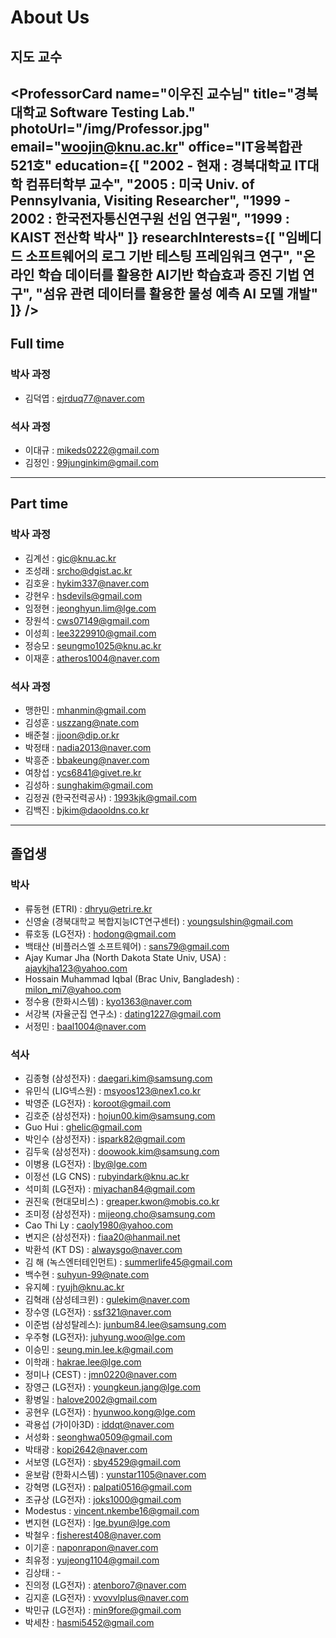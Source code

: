 
# About Us

## 지도 교수
<ProfessorCard
    name="이우진 교수님"
    title="경북대학교 Software Testing Lab."
    photoUrl="/img/Professor.jpg"
    email="woojin@knu.ac.kr"
    office="IT융복합관 521호"
    education={[
        "2002 - 현재 : 경북대학교 IT대학 컴퓨터학부 교수",
        "2005 : 미국 Univ. of Pennsylvania, Visiting Researcher",
        "1999 - 2002 : 한국전자통신연구원 선임 연구원",
        "1999 : KAIST 전산학 박사"
      ]}
    researchInterests={[
        "임베디드 소프트웨어의 로그 기반 테스팅 프레임워크 연구",
        "온라인 학습 데이터를 활용한 AI기반 학습효과 증진 기법 연구",
        "섬유 관련 데이터를 활용한 물성 예측 AI 모델 개발"
    ]}
/>
---
## Full time
### 박사 과정
- 김덕엽 : [ejrduq77@naver.com](mailto:ejrduq77@naver.com)

### 석사 과정
- 이대규 : [mikeds0222@gmail.com](mailto:mikeds0222@gmail.com)
- 김정인 : [99junginkim@gmail.com](mailto:99junginkim@gmail.com)

---

## Part time

### 박사 과정
- 김계선 : [gic@knu.ac.kr](mailto:gic@knu.ac.kr)
- 조성래 : [srcho@dgist.ac.kr](mailto:srcho@dgist.ac.kr)
- 김호윤 : [hykim337@naver.com](mailto:hykim337@naver.com)
- 강현우 : [hsdevils@gmail.com](mailto:hsdevils@gmail.com)
- 임정현 : [jeonghyun.lim@lge.com](mailto:jeonghyun.lim@lge.com)
- 장원석 : [cws07149@gmail.com](mailto:cws07149@gmail.com)
- 이성희 : [lee3229910@gmail.com](mailto:lee3229910@gmail.com)
- 정승모 : [seungmo1025@knu.ac.kr](mailto:seungmo1025@knu.ac.kr)
- 이재훈 : [atheros1004@naver.com](mailto:atheros1004@naver.com)
### 석사 과정
- 맹한민 : [mhanmin@gmail.com](mailto:mhanmin@gmail.com)
- 김성훈 : [uszzang@nate.com](mailto:uszzang@nate.com)
- 배준철 : [jjoon@dip.or.kr](mailto:jjoon@dip.or.kr)
- 박정태 : [nadia2013@naver.com](mailto:nadia2013@naver.com)
- 박흥준 : [bbakeung@naver.com](mailto:bbakeung@naver.com)
- 여창섭 : [ycs6841@givet.re.kr](mailto:ycs6841@givet.re.kr)
- 김성하 : [sunghakim@gmail.com](mailto:sunghakim@gmail.com)
- 김정권 (한국전력공사) : [1993kjk@gmail.com](mailto:1993kjk@gmail.com)
- 김백진 : [bjkim@daooldns.co.kr](mailto:bjkim@daooldns.co.kr)
---
## 졸업생

### 박사
- 류동현 (ETRI) : [dhryu@etri.re.kr](mailto:dhryu@etri.re.kr)
- 신영술 (경북대학교 복합지능ICT연구센터) : [youngsulshin@gmail.com](mailto:youngsulshin@gmail.com)
- 류호동 (LG전자) : [hodong@gmail.com](mailto:hodong@gmail.com)
- 백태산 (비플러스엘 소프트웨어) : [sans79@gmail.com](mailto:sans79@gmail.com)
- Ajay Kumar Jha (North Dakota State Univ, USA) : [ajaykjha123@yahoo.com](mailto:ajaykjha123@yahoo.com)
- Hossain Muhammad Iqbal (Brac Univ, Bangladesh) : [milon_mi7@yahoo.com](mailto:milon_mi7@yahoo.com)
- 정수용 (한화시스템) : [kyo1363@naver.com](mailto:kyo1363@naver.com)
- 서강복 (자율군집 연구소) : [dating1227@gmail.com](mailto:dating1227@gmail.com)
- 서정민 : [baal1004@naver.com](mailto:baal1004@naver.com)
### 석사
- 김종형 (삼성전자) : [daegari.kim@samsung.com](mailto:daegari.kim@samsung.com)
- 유민식 (LIG넥스원) : [msyoos123@nex1.co.kr](mailto:msyoos123@nex1.co.kr)
- 박영준 (LG전자) : [koroot@gmail.com](mailto:koroot@gmail.com)
- 김호준 (삼성전자) : [hojun00.kim@samsung.com](mailto:hojun00.kim@samsung.com)
- Guo Hui : [ghelic@gmail.com](mailto:ghelic@gmail.com)
- 박인수 (삼성전자) : [ispark82@gmail.com](mailto:ispark82@gmail.com)
- 김두욱 (삼성전자) : [doowook.kim@samsung.com](mailto:doowook.kim@samsung.com)
- 이병용 (LG전자) : [lby@lge.com](mailto:lby@lge.com)
- 이정선 (LG CNS) : [rubyindark@knu.ac.kr](mailto:rubyindark@knu.ac.kr)
- 석미희 (LG전자) : [miyachan84@gmail.com](mailto:miyachan84@gmail.com)
- 권진욱 (현대모비스) : [greaper.kwon@mobis.co.kr](mailto:greaper.kwon@mobis.co.kr)
- 조미정 (삼성전자) : [mijeong.cho@samsung.com](mailto:mijeong.cho@samsung.com)
- Cao Thi Ly : [caoly1980@yahoo.com](mailto:caoly1980@yahoo.com)
- 변지은 (삼성전자) : [fiaa20@hanmail.net](mailto:fiaa20@hanmail.net)
- 박환석 (KT DS) : [alwaysgo@naver.com](mailto:alwaysgo@naver.com)
- 김 해 (녹스엔터테인먼트) : [summerlife45@gmail.com](mailto:summerlife45@gmail.com)
- 백수현 : [suhyun-99@nate.com](mailto:suhyun-99@nate.com)
- 유지혜 : [ryujh@knu.ac.kr](mailto:ryujh@knu.ac.kr)
- 김혁래 (삼성테크윈) : [gulekim@naver.com](mailto:gulekim@naver.com)
- 장수영 (LG전자) : [ssf321@naver.com](mailto:ssf321@naver.com)
- 이준범 (삼성탈레스): [junbum84.lee@samsung.com](mailto:junbum84.lee@samsung.com)
- 우주형 (LG전자): [juhyung.woo@lge.com](mailto:juhyung.woo@lge.com)
- 이승민 : [seung.min.lee.k@gmail.com](mailto:seung.min.lee.k@gmail.com)
- 이학래 : [hakrae.lee@lge.com](mailto:hakrae.lee@lge.com)
- 정미나 (CEST) : [jmn0220@naver.com](mailto:jmn0220@naver.com)
- 장영근 (LG전자) : [youngkeun.jang@lge.com](mailto:youngkeun.jang@lge.com)
- 황병일 : [halove2002@gmail.com](mailto:halove2002@gmail.com)
- 공현우 (LG전자) : [hyunwoo.kong@lge.com](mailto:hyunwoo.kong@lge.com)
- 곽용섭 (가이아3D) : [iddqt@naver.com](mailto:iddqt@naver.com)
- 서성화 : [seonghwa0509@gmail.com](mailto:seonghwa0509@gmail.com)
- 박태광 : [kopi2642@naver.com](mailto:kopi2642@naver.com)
- 서보영 (LG전자) : [sby4529@gmail.com](mailto:sby4529@gmail.com)
- 윤보람 (한화시스템) : [yunstar1105@naver.com](mailto:yunstar1105@naver.com)
- 강혁명 (LG전자) : [palpati0516@gmail.com](mailto:palpati0516@gmail.com)
- 조규상 (LG전자) : [joks1000@gmail.com](mailto:joks1000@gmail.com)
- Modestus : [vincent.nkembe16@gmail.com](mailto:vincent.nkembe16@gmail.com)
- 변지현 (LG전자) : [lge.byun@lge.com](mailto:lge.byun@lge.com)
- 박철우 : [fisherest408@naver.com](mailto:fisherest408@naver.com)
- 이기훈 : [naponrapon@naver.com](mailto:naponrapon@naver.com)
- 최유정 : [yujeong1104@gmail.com](mailto:yujeong1104@gmail.com)
- 김상태 : -
- 진의정 (LG전자) : [atenboro7@naver.com](mailto:atenboro7@naver.com)
- 김지훈 (LG전자) : [vvovvlplus@naver.com](mailto:vvovvlplus@naver.com)
- 박민규 (LG전자) : [min9fore@gmail.com](mailto:min9fore@gmail.com)
- 박세찬 : [hasmi5452@gmail.com](mailto:hasmi5452@gmail.com)